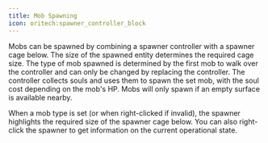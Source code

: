 ```yaml
---
title: Mob Spawning
icon: oritech:spawner_controller_block
---
```


<center>
<ModAsset location="oritech:area/mob_spawner" width={512} />
</center>

Mobs can be spawned by combining a spawner controller with a spawner cage below.
The size of the spawned entity determines the required cage size.
The type of mob spawned is determined by the first mob to walk over the controller and can only be changed by replacing the controller.
The controller collects souls and uses them to spawn the set mob, with the soul cost depending on the mob's HP.
Mobs will only spawn if an empty surface is available nearby.

When a mob type is set (or when right-clicked if invalid), the spawner highlights the required size of the spawner cage below.
You can also right-click the spawner to get information on the current operational state.
